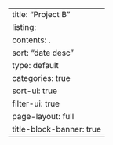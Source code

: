 ---
title: "Project B"
listing:
  contents: .
  sort: "date desc"
  type: default
  categories: true
  sort-ui: true
  filter-ui: true
page-layout: full
title-block-banner: true
---